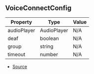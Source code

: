 ## VoiceConnectConfig

| Property | Type | Value |
| ----------- | ----------- | ----------- |
| audioPlayer | AudioPlayer | N/A |
| deaf | boolean | N/A |
| group | string | N/A |
| timeout | number | N/A |


- [Source](https://github.com/Androz2091/discord-player/blob/e2a9cfc/packages/discord-player/src/manager/GuildQueue.ts#L51)